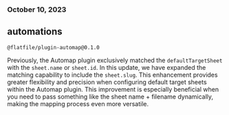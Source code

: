 ### October 10, 2023

## automations

`@flatfile/plugin-automap@0.1.0`

Previously, the Automap plugin exclusively matched the `defaultTargetSheet` with
the `sheet.name` or `sheet.id`. In this update, we have expanded the matching
capability to include the `sheet.slug`. This enhancement provides greater
flexibility and precision when configuring default target sheets within the
Automap plugin. This improvement is especially beneficial when you need to pass
something like the sheet name + filename dynamically, making the mapping process
even more versatile.
